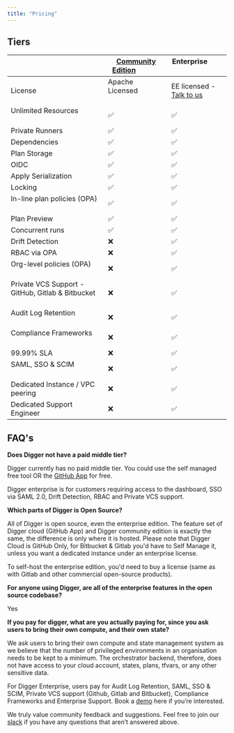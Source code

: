 ```yaml
---
title: "Pricing"
---
```




## Tiers


|                                  |[Community Edition](https://docs.digger.dev/self-host/deploy-docker)             |Enterprise                   |
| -------------------------------- | ---------------------------------- |---------------------------  |
| License        | Apache Licensed                    | EE licensed - [Talk to us](https://calendly.com/diggerdev/diggerdemo)    |
| Unlimited Resources              | ✅ | ✅ |
| Private Runners                  | ✅ | ✅ |
| Dependencies                     | ✅ | ✅ |
| Plan Storage                     | ✅ | ✅ |
| OIDC                             | ✅ | ✅ |
| Apply Serialization              | ✅ | ✅ |
| Locking                          | ✅ | ✅ |
| In-line plan policies (OPA)      | ✅ | ✅ |
| Plan Preview                     | ✅ | ✅ |
| Concurrent runs                  | ✅ | ✅ |
| Drift Detection                  | ❌| ✅ |
| RBAC via OPA                     | ❌| ✅ |
| Org-level policies (OPA)         | ❌| ✅ |
| Private VCS Support  - GitHub, Gitlab & Bitbucket         | ❌ | ✅ |
| Audit Log Retention              | ❌ | ✅ |
| Compliance Frameworks            | ❌ | ✅ |
| 99.99% SLA                       | ❌ | ✅ |
| SAML, SSO & SCIM                 | ❌ | ✅ |
| Dedicated Instance / VPC peering | ❌ | ✅ |
| Dedicated Support Engineer       | ❌ | ✅ |

## FAQ's

**Does Digger not have a paid middle tier?**

Digger currently has no paid middle tier. You could use the self managed free tool OR the [GitHub App](https://dashboard.digger.dev) for free. 

Digger enterprise is for customers requiring access to the dashboard, SSO via SAML 2.0, Drift Detection, RBAC and Private VCS support. 

**Which parts of Digger is Open Source?**

All of Digger is open source, even the enterprise edition. The feature set of Digger cloud (GitHub App) and Digger community edition is exactly the same, the difference is only where it is hosted. Please note that Digger Cloud is GitHub Only, for Bitbucket & Gitlab you'd have to Self Manage it, unless you want a dedicated instance under an enterprise license.

To self-host the enterprise edition, you'd need to buy a license (same as with Gitlab and other commercial open-source products). 

**For anyone using Digger, are all of the enterprise features in the open source codebase?** 

Yes

**If you pay for digger, what are you actually paying for, since you ask users to bring their own compute, and their own state?**

We ask users to bring their own compute and state management system as we believe that the number of privileged environments in an organisation needs to be kept to a minimum. The orchestrator backend, therefore, does not have access to your cloud account, states, plans, tfvars, or any other sensitive data. 

For Digger Enterprise, users pay for Audit Log Retention, SAML, SSO & SCIM, Private VCS support (Github, Gitlab and Bitbucket), Compliance Frameworks and Enterprise Support. Book a [demo](https://calendly.com/diggerdev/diggerdemo) here if you’re interested.


We truly value community feedback and suggestions. Feel free to join our [slack](https://bit.ly/diggercommunity) if you have any questions that aren’t answered above.

